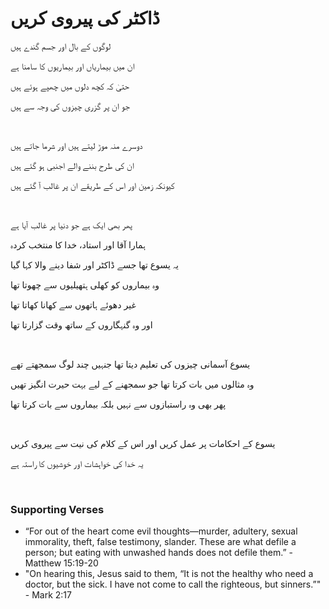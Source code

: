 # ڈاکٹر کی پیروی کریں

لوگوں کے بال اور جسم گندے ہیں

ان میں بیماریاں اور بیماریوں کا سامنا ہے

حتیٰ کہ کچھ دلوں میں چھپے ہوئے ہیں

جو ان پر گزری چیزوں کی وجہ سے ہیں

<br />

دوسرے منہ موڑ لیتے ہیں اور شرما جاتے ہیں

ان کی طرح بننے والے اجنبی ہو گئے ہیں

کیونکہ زمین اور اس کے طریقے ان پر غالب آ گئے ہیں

<p></p>

<br />

پھر بھی ایک ہے جو دنیا پر غالب آیا ہے

ہمارا آقا اور استاد، خدا کا منتخب کردہ

یہ یسوع تھا جسے ڈاکٹر اور شفا دینے والا کہا گیا

وہ بیماروں کو کھلی ہتھیلیوں سے چھوتا تھا

غیر دھوئے ہاتھوں سے کھانا کھاتا تھا

اور وہ گنہگاروں کے ساتھ وقت گزارتا تھا

<br />

یسوع آسمانی چیزوں کی تعلیم دیتا تھا جنہیں چند لوگ سمجھتے تھے

وہ مثالوں میں بات کرتا تھا جو سمجھنے کے لیے بہت حیرت انگیز تھیں

پھر بھی وہ راستبازوں سے نہیں بلکہ بیماروں سے بات کرتا تھا

<p></p>

<br />

یسوع کے احکامات پر عمل کریں اور اس کے کلام کی نیت سے پیروی کریں

یہ خدا کی خواہشات اور خوشیوں کا راستہ ہے

<br />

### Supporting Verses

- “For out of the heart come evil thoughts—murder, adultery, sexual immorality, theft, false testimony, slander. These are what defile a person; but eating with unwashed hands does not defile them.” - Matthew 15:19-20
- "On hearing this, Jesus said to them, “It is not the healthy who need a doctor, but the sick. I have not come to call the righteous, but sinners.”" - Mark 2:17